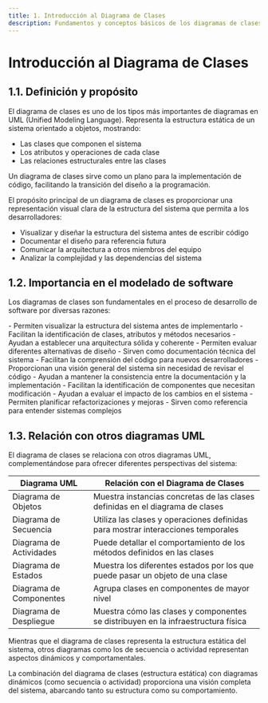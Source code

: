 ```yaml
---
title: 1. Introducción al Diagrama de Clases
description: Fundamentos y conceptos básicos de los diagramas de clases UML
---
```



# Introducción al Diagrama de Clases

## 1.1. Definición y propósito

El diagrama de clases es uno de los tipos más importantes de diagramas en UML (Unified Modeling Language). Representa la estructura estática de un sistema orientado a objetos, mostrando:

- Las clases que componen el sistema
- Los atributos y operaciones de cada clase
- Las relaciones estructurales entre las clases

<Aside type="tip">
  Un diagrama de clases sirve como un plano para la implementación de código, facilitando la transición del diseño a la programación.
</Aside>

El propósito principal de un diagrama de clases es proporcionar una representación visual clara de la estructura del sistema que permita a los desarrolladores:

- Visualizar y diseñar la estructura del sistema antes de escribir código
- Documentar el diseño para referencia futura
- Comunicar la arquitectura a otros miembros del equipo
- Analizar la complejidad y las dependencias del sistema

## 1.2. Importancia en el modelado de software

Los diagramas de clases son fundamentales en el proceso de desarrollo de software por diversas razones:

<Tabs>
  <TabItem label="Fase de Diseño">
    - Permiten visualizar la estructura del sistema antes de implementarlo
    - Facilitan la identificación de clases, atributos y métodos necesarios
    - Ayudan a establecer una arquitectura sólida y coherente
    - Permiten evaluar diferentes alternativas de diseño
  </TabItem>
  <TabItem label="Documentación">
    - Sirven como documentación técnica del sistema
    - Facilitan la comprensión del código para nuevos desarrolladores
    - Proporcionan una visión general del sistema sin necesidad de revisar el código
    - Ayudan a mantener la consistencia entre la documentación y la implementación
  </TabItem>
  <TabItem label="Mantenimiento">
    - Facilitan la identificación de componentes que necesitan modificación
    - Ayudan a evaluar el impacto de los cambios en el sistema
    - Permiten planificar refactorizaciones y mejoras
    - Sirven como referencia para entender sistemas complejos
  </TabItem>
</Tabs>

## 1.3. Relación con otros diagramas UML

El diagrama de clases se relaciona con otros diagramas UML, complementándose para ofrecer diferentes perspectivas del sistema:

| Diagrama UML | Relación con el Diagrama de Clases |
|--------------|-----------------------------------|
| Diagrama de Objetos | Muestra instancias concretas de las clases definidas en el diagrama de clases |
| Diagrama de Secuencia | Utiliza las clases y operaciones definidas para mostrar interacciones temporales |
| Diagrama de Actividades | Puede detallar el comportamiento de los métodos definidos en las clases |
| Diagrama de Estados | Muestra los diferentes estados por los que puede pasar un objeto de una clase |
| Diagrama de Componentes | Agrupa clases en componentes de mayor nivel |
| Diagrama de Despliegue | Muestra cómo las clases y componentes se distribuyen en la infraestructura física |

<Aside type="note">
  Mientras que el diagrama de clases representa la estructura estática del sistema, otros diagramas como los de secuencia o actividad representan aspectos dinámicos y comportamentales.
</Aside>

<Badge text="Estático vs. Dinámico" variant="note" />

La combinación del diagrama de clases (estructura estática) con diagramas dinámicos (como secuencia o actividad) proporciona una visión completa del sistema, abarcando tanto su estructura como su comportamiento.
